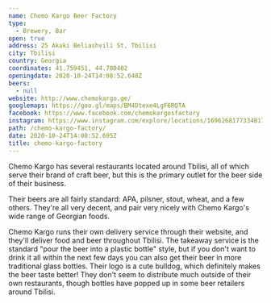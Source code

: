 ```yaml
---
name: Chemo Kargo Beer Factory
type:
  - Brewery, Bar
open: true
address: 25 Akaki Beliashvili St, Tbilisi
city: Tbilisi
country: Georgia
coordinates: 41.759451, 44.780402
openingdate: 2020-10-24T14:08:52.648Z
beers:
  - null
website: http://www.chemokargo.ge/
googlemaps: https://goo.gl/maps/BM4Dtexe4LgF6RQTA
facebook: https://www.facebook.com/chemokargosfactory
instagram: https://www.instagram.com/explore/locations/1696268177334817/chemo-kargo/
path: /chemo-kargo-factory/
date: 2020-10-24T14:08:52.695Z
title: chemo-kargo-factory
---
```

Chemo Kargo has several restaurants located around Tbilisi, all of which serve their brand of craft beer, but this is the primary outlet for the beer side of their business.

Their beers are all fairly standard: APA, pilsner, stout, wheat, and a few others. They're all very decent, and pair very nicely with Chemo Kargo's wide range of Georgian foods.

Chemo Kargo runs their own delivery service through their website, and they'll deliver food and beer throughout Tbilisi. The takeaway service is the standard "pour the beer into a plastic bottle" style, but if you don't want to drink it all within the next few days you can also get their beer in more traditional glass bottles. Their logo is a cute bulldog, which definitely makes the beer taste better! They don't seem to distribute much outside of their own restaurants, though bottles have popped up in some beer retailers around Tbilisi. 